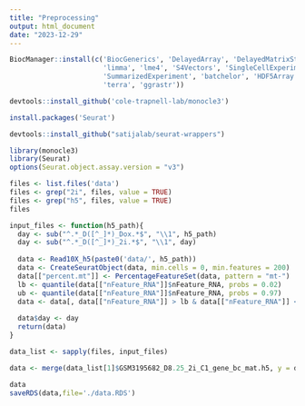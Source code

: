 ```yaml
---
title: "Preprocessing"
output: html_document
date: "2023-12-29"
---
```

```r
BiocManager::install(c('BiocGenerics', 'DelayedArray', 'DelayedMatrixStats',
                       'limma', 'lme4', 'S4Vectors', 'SingleCellExperiment',
                       'SummarizedExperiment', 'batchelor', 'HDF5Array',
                       'terra', 'ggrastr'))
```

```r
devtools::install_github('cole-trapnell-lab/monocle3')
```

```r
install.packages('Seurat')
```

```r
devtools::install_github("satijalab/seurat-wrappers")
```



```r
library(monocle3)
library(Seurat)
options(Seurat.object.assay.version = "v3")
```


```r
files <- list.files('data')
files <- grep("2i", files, value = TRUE)
files <- grep("h5", files, value = TRUE)
files
```



```r
input_files <- function(h5_path){
  day <- sub("^.*_D([^_]*)_Dox.*$", "\\1", h5_path)
  day <- sub("^.*_D([^_]*)_2i.*$", "\\1", day)
  
  data <- Read10X_h5(paste0('data/', h5_path))
  data <- CreateSeuratObject(data, min.cells = 0, min.features = 200)
  data[["percent.mt"]] <- PercentageFeatureSet(data, pattern = "mt-")
  lb <- quantile(data[["nFeature_RNA"]]$nFeature_RNA, probs = 0.02)
  ub <- quantile(data[["nFeature_RNA"]]$nFeature_RNA, probs = 0.97)
  data <- data[, data[["nFeature_RNA"]] > lb & data[["nFeature_RNA"]] < ub & data[["percent.mt"]] < 15]
  
  data$day <- day
  return(data)
}
```


```r
data_list <- sapply(files, input_files)
```

```r
data <- merge(data_list[1]$GSM3195682_D8.25_2i_C1_gene_bc_mat.h5, y = data_list[2:length(data_list)])
```

```r
data
saveRDS(data,file='./data.RDS')
```